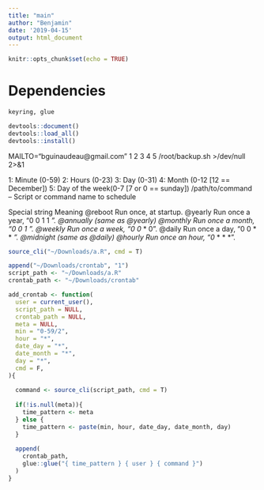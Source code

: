 ```yaml
---
title: "main"
author: "Benjamin"
date: '2019-04-15'
output: html_document
---
```


```r
knitr::opts_chunk$set(echo = TRUE)
```

# Dependencies

```r
keyring, glue
```


```r
devtools::document()
devtools::load_all()
devtools::install()

```

MAILTO="bguinaudeau@gmail.com"
1 2 3 4 5 /root/backup.sh >/dev/null 2>&1

1: Minute (0-59)
2: Hours (0-23)
3: Day (0-31)
4: Month (0-12 [12 == December])
5: Day of the week(0-7 [7 or 0 == sunday])
/path/to/command – Script or command name to schedule


Special string	Meaning
@reboot	Run once, at startup.
@yearly	Run once a year, “0 0 1 1 *”.
@annually	(same as @yearly)
@monthly	Run once a month, “0 0 1 * *”.
@weekly	Run once a week, “0 0 * * 0”.
@daily	Run once a day, “0 0 * * *”.
@midnight	(same as @daily)
@hourly	Run once an hour, “0 * * * *”.

```r

source_cli("~/Downloads/a.R", cmd = T)

append("~/Downloads/crontab", "1")
script_path <- "~/Downloads/a.R"
crontab_path <- "~/Downloads/crontab"

add_crontab <- function(
  user = current_user(),
  script_path = NULL,
  crontab_path = NULL,
  meta = NULL,
  min = "0-59/2", 
  hour = "*",
  date_day = "*",
  date_month = "*",
  day = "*", 
  cmd = F,
){
  
  command <- source_cli(script_path, cmd = T)
  
  if(!is.null(meta)){
    time_pattern <- meta
  } else {
    time_pattern <- paste(min, hour, date_day, date_month, day)
  }
  
  append(
    crontab_path,
    glue::glue("{ time_pattern } { user } { command }")
  )
}



```

